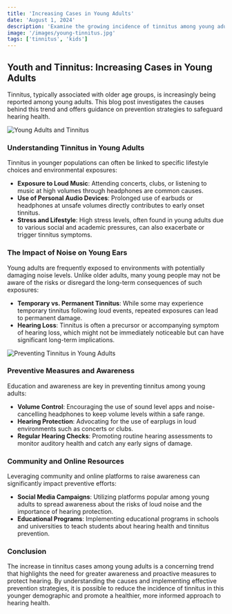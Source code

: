```yaml
---
title: 'Increasing Cases in Young Adults'
date: 'August 1, 2024'
description: 'Examine the growing incidence of tinnitus among young adults and the factors contributing to its increasing prevalence.'
image: '/images/young-tinnitus.jpg'
tags: ['tinnitus', 'kids']
---
```


## Youth and Tinnitus: Increasing Cases in Young Adults

Tinnitus, typically associated with older age groups, is increasingly being reported among young adults. This blog post investigates the causes behind this trend and offers guidance on prevention strategies to safeguard hearing health.

<Image
  src="/images/young-listening-music.jpg"
  alt="Young Adults and Tinnitus"
/>

### Understanding Tinnitus in Young Adults

Tinnitus in younger populations can often be linked to specific lifestyle choices and environmental exposures:

- **Exposure to Loud Music**: Attending concerts, clubs, or listening to music at high volumes through headphones are common causes.
- **Use of Personal Audio Devices**: Prolonged use of earbuds or headphones at unsafe volumes directly contributes to early onset tinnitus.
- **Stress and Lifestyle**: High stress levels, often found in young adults due to various social and academic pressures, can also exacerbate or trigger tinnitus symptoms.

<AdComponent />

### The Impact of Noise on Young Ears

Young adults are frequently exposed to environments with potentially damaging noise levels. Unlike older adults, many young people may not be aware of the risks or disregard the long-term consequences of such exposures:

- **Temporary vs. Permanent Tinnitus**: While some may experience temporary tinnitus following loud events, repeated exposures can lead to permanent damage.
- **Hearing Loss**: Tinnitus is often a precursor or accompanying symptom of hearing loss, which might not be immediately noticeable but can have significant long-term implications.

<Image
  src="/images/young-tinnitus.jpg"
  alt="Preventing Tinnitus in Young Adults"
/>

### Preventive Measures and Awareness

Education and awareness are key in preventing tinnitus among young adults:

- **Volume Control**: Encouraging the use of sound level apps and noise-cancelling headphones to keep volume levels within a safe range.
- **Hearing Protection**: Advocating for the use of earplugs in loud environments such as concerts or clubs.
- **Regular Hearing Checks**: Promoting routine hearing assessments to monitor auditory health and catch any early signs of damage.

<AdComponent />

### Community and Online Resources

Leveraging community and online platforms to raise awareness can significantly impact preventive efforts:

- **Social Media Campaigns**: Utilizing platforms popular among young adults to spread awareness about the risks of loud noise and the importance of hearing protection.
- **Educational Programs**: Implementing educational programs in schools and universities to teach students about hearing health and tinnitus prevention.

### Conclusion

The increase in tinnitus cases among young adults is a concerning trend that highlights the need for greater awareness and proactive measures to protect hearing. By understanding the causes and implementing effective prevention strategies, it is possible to reduce the incidence of tinnitus in this younger demographic and promote a healthier, more informed approach to hearing health.

<AdComponent />
